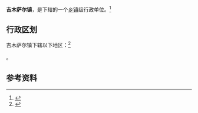{{中国乡级行政区|65/23/27/100/000}}

'''吉木萨尔镇'''，是{{PRC admin/fullname|65/23/27/100/000|3}}下辖的一个[[乡镇|乡镇]]级行政单位。<ref>{{PRC admin/ref sgc|{{PRC admin/parent|65/23/27/100/000}}}}</ref>

== 行政区划 ==

吉木萨尔镇下辖以下地区：<ref>{{PRC admin/ref sgc|65/23/27/100/000}}</ref>

{{PRC admin/children|65/23/27/100/000}}。

== 参考资料 ==

{{reflist}}

{{行政区划小作品}}
{{PRC admin/navcat|65/23/27/100/000}}